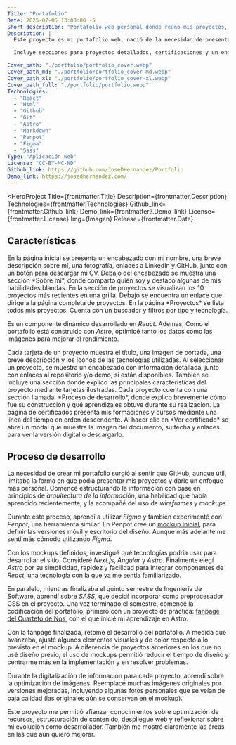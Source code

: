 ```yaml
---
Title: "Portafolio"
Date: 2025-07-05 13:00:00 -5
Short_description: "Portafolio web personal donde reúno mis proyectos, certificaciones y experiencias."
Description: |
  Este proyecto es mi portafolio web, nació de la necesidad de presentar mi trabajo y aprendizajes de forma personalizada y optimizada. 

  Incluye secciones para proyectos detallados, certificaciones y un enfoque especial en experiencia de usuario.

Cover_path: "./portfolio/portfolio_cover.webp"
Cover_path_md: "./portfolio/portfolio_cover-md.webp"
Cover_path_xl: "./portfolio/portfolio_cover-xl.webp"
Cover_path_full: "./portfolio/portfolio.webp"
Technologies:
  - "React"
  - "Html"
  - "Github"
  - "Git"
  - "Astro"
  - "Markdown"
  - "Penpot"
  - "Figma"
  - "Sass"
Type: "Aplicación web"
License: "CC-BY-NC-ND"
Github_link: https://github.com/JoseDHernandez/Portfolio
Demo_link: https://josedhernandez.com/
---
```



<HeroProject
  Title={frontmatter.Title}
  Description={frontmatter.Description}
  Technologies={frontmatter.Technologies}
  Github_link={frontmatter.Github_link}
  Demo_link={frontmatter?.Demo_link}
  License={frontmatter.License}
  Img={Imagen}
  Release={frontmatter.Date}
></HeroProject>

## Características

<FeatureCard title="Página de inicio" image={Imagen}>
  En la página inicial se presenta un encabezado con mi nombre, una breve
  descripción sobre mí, una fotografía, enlaces a LinkedIn y GitHub, junto con
  un botón para descargar mi CV.
</FeatureCard>

<FeatureCard alternative="Sobre mí" image={Imagen1}>
  Debajo del encabezado se muestra una sección *Sobre mí*, donde comparto quién
  soy y destaco algunas de mis habilidades blandas.
</FeatureCard>

<FeatureCard alternative="Proyectos recientes" image={Imagen2}>
  En la sección de proyectos se visualizan los 10 proyectos más recientes en una
  grilla. Debajo se encuentra un enlace que dirige a la página completa de
  proyectos.
</FeatureCard>

<FeatureCard title="Página de proyectos" image={Imagen6}>
En la página *Proyectos* se lista todos mis proyectos. Cuenta con un buscador
y filtros por tipo y tecnología.

Es un componente dinámico desarrollado en
_React_. Ademas, Como el portafolio está construido con _Astro_, optimicé tanto los
datos como las imágenes para mejorar el rendimiento.

</FeatureCard>

<FeatureCard alternative="Tarjetas de proyectos" image={Imagen7}>
  Cada tarjeta de un proyecto muestra el título, una imagen de portada, una
  breve descripción y los íconos de las tecnologías utilizadas.
</FeatureCard>

<FeatureCard title="Página individual de un proyecto" image={Imagen3}>
  Al seleccionar un proyecto, se muestra un encabezado con información
  detallada, junto con enlaces al repositorio y/o demo, si están disponibles.
</FeatureCard>

<FeatureCard alternative="Características del proyecto" image={Imagen4}>
  También se incluye una sección donde explico las principales características
  del proyecto mediante tarjetas ilustradas.
</FeatureCard>

<FeatureCard alternative="Proceso de desarrollo" image={Imagen5}>
  Cada proyecto cuenta con una sección llamada: *Proceso de desarrollo*, donde
  explico brevemente cómo fue su construcción y qué aprendizajes obtuve durante
  su realización.
</FeatureCard>

<FeatureCard title="Certificados" image={Imagen8}>
  La página de certificados presenta mis formaciones y cursos mediante una línea
  del tiempo en orden descendente.
</FeatureCard>

<FeatureCard title="Visualizador de certificado" image={Imagen9}>
  Al hacer clic en *Ver certificado* se abre un modal que muestra la imagen del
  documento, su fecha y enlaces para ver la versión digital o descargarlo.
</FeatureCard>

## Proceso de desarrollo

La necesidad de crear mi portafolio surgió al sentir que GitHub, aunque útil, limitaba la forma en que podía presentar mis proyectos y darle un enfoque más personal. Comencé estructurando la información con base en principios de _arquitectura de la información_, una habilidad que había aprendido recientemente, y la acompañé del uso de _wireframes_ y _mockups_.

Durante este proceso, aprendí a utilizar _Figma_ y también experimenté con _Penpot_, una herramienta similar. En Penpot creé un <a target="_blank" rel="noreferrer noopener" href="https://design.penpot.app/#/view?file-id=df10150d-301f-805e-8005-f801c0991306&page-id=df10150d-301f-805e-8005-f801c0991307&section=interactions&index=0&share-id=53ae55ce-c456-815d-8006-6e8873129d24">mockup inicial</a>, para definir las versiones móvil y escritorio del diseño. Aunque más adelante me sentí más cómodo utilizando _Figma_.

Con los mockups definidos, investigué qué tecnologías podría usar para desarrollar el sitio. Consideré _Next.js_, _Angular_ y _Astro_. Finalmente elegí _Astro_ por su simplicidad, rapidez y facilidad para integrar componentes de _React_, una tecnología con la que ya me sentía familiarizado.

En paralelo, mientras finalizaba el quinto semestre de Ingeniería de Software, aprendí sobre _SASS_, que decidí incorporar como preprocesador CSS en el proyecto. Una vez terminado el semestre, comencé la codificación del portafolio, primero con un proyecto de práctica: [fanpage del Cuarteto de Nos](/proyectos/fanpage-cuarteto-de-nos/), con el que inicié mi aprendizaje en Astro.

Con la fanpage finalizada, retomé el desarrollo del portafolio. A medida que avanzaba, ajusté algunos elementos visuales y de color respecto a lo previsto en el mockup. A diferencia de proyectos anteriores en los que no usé diseño previo, el uso de mockups permitió reducir el tiempo de diseño y centrarme más en la implementación y en resolver problemas.

Durante la digitalización de información para cada proyecto, aprendí sobre la optimización de imágenes. Reemplacé muchas imágenes originales por versiones mejoradas, incluyendo algunas fotos personales que se veían de baja calidad (las originales aún se conservan en el mockup).

Este proyecto me permitió afianzar conocimientos sobre optimización de recursos, estructuración de contenido, despliegue web y reflexionar sobre mi evolución como desarrollador. También me mostró claramente las áreas en las que aún quiero mejorar.
